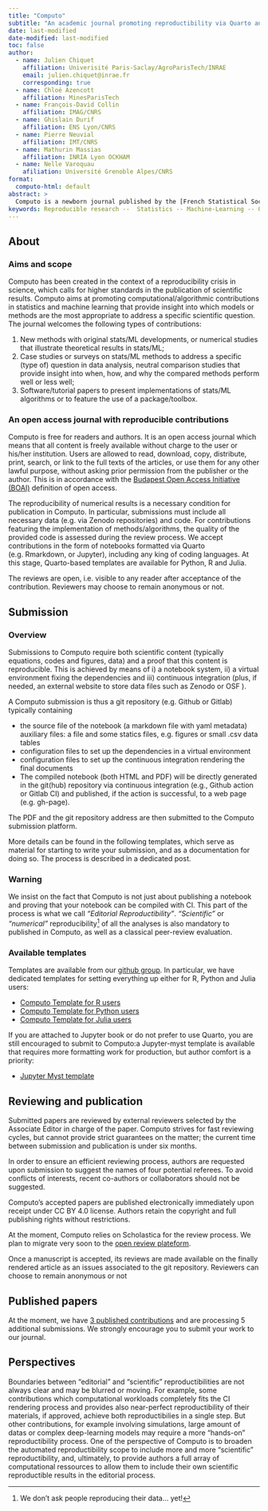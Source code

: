 ```yaml
---
title: "Computo"
subtitle: "An academic journal promoting reproductibility via Quarto and Continuous Integration"
date: last-modified
date-modified: last-modified
toc: false
author:
  - name: Julien Chiquet
    affiliation: Univerisité Paris-Saclay/AgroParisTech/INRAE
    email: julien.chiquet@inrae.fr
    corresponding: true
  - name: Chloé Azencott
    affiliation: MinesParisTech
  - name: François-David Collin
    affiliation: IMAG/CNRS
  - name: Ghislain Durif
    affiliation: ENS Lyon/CNRS
  - name: Pierre Neuvial
    affiliation: IMT/CNRS
  - name: Mathurin Massias
    affiliation: INRIA Lyon OCKHAM
  - name: Nelle Varoquau
    afiliation: Université Grenoble Alpes/CNRS
format:
  computo-html: default
abstract: >
  Computo is a newborn journal published by the [French Statistical Society](https://sfds.asso.fr/) which aims at promoting computational/algorithmic contributions in statistics and machine learning. In order to achieve this goal, Computo goes beyond classical static publications by leveraging technical advances in literate programming and scientific reporting. We present in this talk the solution that we put in place so far to support both editorial and scientific reproducibility, that relies on community-based tools like Quarto, Github actions and open review. See our webpage \url{https://computo.sfds.asso.fr/}, and github group \url{https://github.com/computorg}.
keywords: Reproducible research --  Statistics -- Machine-Learning -- Quarto -- R -- Python -- Julia 
---
```


## About

### Aims and scope

Computo has been created in the context of a reproducibility crisis in science, which calls for higher standards in the publication of scientific results. Computo aims at promoting computational/algorithmic contributions in statistics and machine learning that provide insight into which models or methods are the most appropriate to address a specific scientific question. The journal welcomes the following types of contributions:

1. New methods with original stats/ML developments, or numerical studies that illustrate theoretical results in stats/ML;
2. Case studies or surveys on stats/ML methods to address a specific (type of) question in data analysis, neutral comparison studies that provide insight into when, how, and why the compared methods perform well or less well;
3. Software/tutorial papers to present implementations of stats/ML algorithms or to feature the use of a package/toolbox.

### An open access journal with reproducible contributions

Computo is free for readers and authors. It is an open access journal which means that all content is freely available without charge to the user or his/her institution. Users are allowed to read, download, copy, distribute, print, search, or link to the full texts of the articles, or use them for any other lawful purpose, without asking prior permission from the publisher or the author. This is in accordance with the [Budapest Open Access Initiative (BOAI)](https://www.budapestopenaccessinitiative.org/) definition of open access.

The reproducibility of numerical results is a necessary condition for publication in Computo. In particular, submissions must include all necessary data (e.g. via Zenodo repositories) and code. For contributions featuring the implementation of methods/algorithms, the quality of the provided code is assessed during the review process. We accept contributions in the form of notebooks formatted via Quarto (e.g. Rmarkdown, or Jupyter), including any king of coding languages. At this stage, Quarto-based templates are available for Python, R and Julia.

The reviews are open, i.e. visible to any reader after acceptance of the contribution. Reviewers may choose to remain anonymous or not.

## Submission

### Overview

Submissions to Computo require both scientific content (typically equations, codes and figures, data) and a proof that this content is reproducible. This is achieved by means of i) a notebook system, ii) a virtual environment fixing the dependencies and iii) continuous integration (plus, if needed, an external website to store data files such as Zenodo or OSF ).

A Computo submission is thus a git repository (e.g. Github or Gitlab) typically containing

- the source file of the notebook (a markdown file with yaml metadata) auxiliary files: a  file and some statics files, e.g. figures or small .csv data tables
- configuration files to set up the dependencies in a virtual environment
- configuration files to set up the continuous integration rendering the final documents
- The compiled notebook (both HTML and PDF) will be directly generated in the git(hub) repository via continuous integration (e.g., Github action or Gitlab CI) and published, if the action is successful, to a web page (e.g. gh-page).

The PDF and the git repository address are then submitted to the Computo submission platform.

More details can be found in the following templates, which serve as material for starting to write your submission, and as a documentation for doing so. The process is described in a dedicated post.

::: {.callout-note}
### Warning
We insist on the fact that Computo is not just about publishing a notebook and proving that your notebook can be compiled with CI. This part of the process is what we call _"Editorial Reproductibility"_. _"Scientific"_ or _"numerical"_ reproducibility^[We don't ask people reproducing their data... yet!] of all the analyses is also mandatory to published in Computo, as well as a classical peer-review evaluation.
:::

### Available templates

Templates are available from our [github group](). In particular, we have dedicated templates for setting everything up either for R, Python and Julia users:

- [Computo Template for R users](https://github.com/computorg/template-computo-R)
- [Computo Template for Python users](https://github.com/computorg/template-computo-python)
- [Computo Template for Julia users](https://github.com/computorg/template-computo-julia)

If you are attached to Jupyter book or do not prefer to use Quarto, you are still encouraged to submit to Computo:a Jupyter-myst template is available that requires more formatting work for production, but author comfort is a priority:

- [Jupyter Myst template](https://github.com/computorg/template-computo-myst)

##  Reviewing and publication

Submitted papers are reviewed by external reviewers selected by the Associate Editor in charge of the paper. Computo strives for fast reviewing cycles, but cannot provide strict guarantees on the matter; the current time between submission and publication is under six months.

In order to ensure an efficient reviewing process, authors are requested upon submission to suggest the names of four potential referees. To avoid conflicts of interests, recent co-authors or collaborators should not be suggested.

Computo’s accepted papers are published electronically immediately upon receipt under CC BY 4.0 license. Authors retain the copyright and full publishing rights without restrictions.

At the moment, Computo relies on Scholastica for the review process. We plan to migrate very soon to the [open review plateform](https://openreview.net/).

Once a manuscript is accepted, its reviews are made available on the finally rendered article as an issues associated to the git repository. Reviewers can choose to remain anonymous or not

## Published papers

At the moment, we have [3 published contributions](https://computo.sfds.asso.fr/publications/) and are processing 5 additional submissions. We strongly encourage you to submit your work to our journal.

## Perspectives

Boundaries between “editorial” and “scientific” reproductibilities are not always clear and may be blurred or moving. For example, some contributions which computational workloads completely fits the CI rendering process and provides also near-perfect reproductibility of their materials, if approved, achieve both reproductibilies in a single step. But other contributions, for example involving simulations, large amount of datas or complex deep-learning models may require a more “hands-on” reproductibility process. One of the perspective of Computo is to broaden the automated reproductibility scope to include more and more “scientific” reproductibility, and, ultimately, to provide authors a full array of computational ressources to allow them to include their own scientific reproductible results in the editorial process.